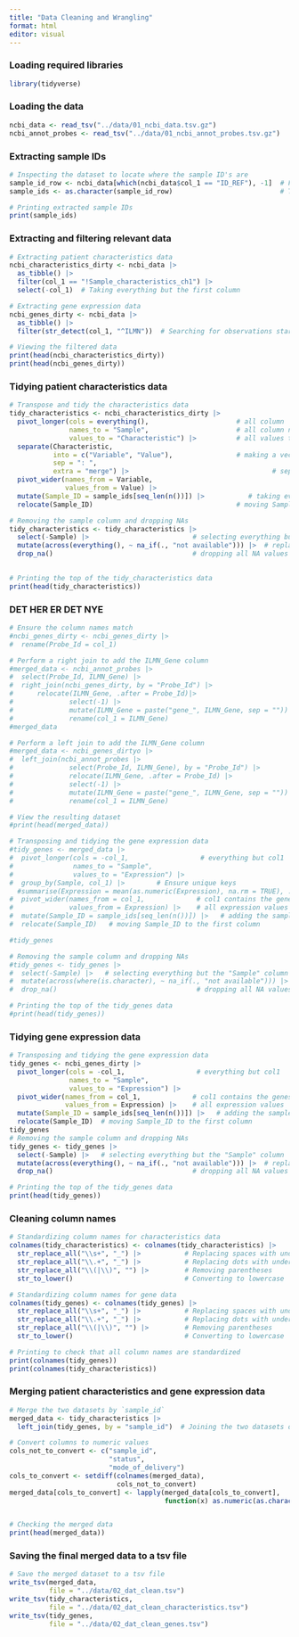 ```yaml
---
title: "Data Cleaning and Wrangling"
format: html
editor: visual
---
```


### Loading required libraries

```r
library(tidyverse)
```

### Loading the data

```r
ncbi_data <- read_tsv("../data/01_ncbi_data.tsv.gz")
ncbi_annot_probes <- read_tsv("../data/01_ncbi_annot_probes.tsv.gz")
```

### Extracting sample IDs

```r
# Inspecting the dataset to locate where the sample ID's are
sample_id_row <- ncbi_data[which(ncbi_data$col_1 == "ID_REF"), -1]  # Finding all places in col1 that is named ID_REF and extracts all values associated with this observation
sample_ids <- as.character(sample_id_row)                           # Transforming sample_ids to characters

# Printing extracted sample IDs
print(sample_ids)
```

### Extracting and filtering relevant data

```r
# Extracting patient characteristics data
ncbi_characteristics_dirty <- ncbi_data |> 
  as_tibble() |> 
  filter(col_1 == "!Sample_characteristics_ch1") |> 
  select(-col_1)  # Taking everything but the first column

# Extracting gene expression data
ncbi_genes_dirty <- ncbi_data |> 
  as_tibble() |> 
  filter(str_detect(col_1, "^ILMN"))  # Searching for observations starting with ILMN in col1

# Viewing the filtered data
print(head(ncbi_characteristics_dirty))
print(head(ncbi_genes_dirty))
```

### Tidying patient characteristics data

```r
# Transpose and tidy the characteristics data
tidy_characteristics <- ncbi_characteristics_dirty |> 
  pivot_longer(cols = everything(),                      # all column
               names_to = "Sample",                      # all column names to sample
               values_to = "Characteristic") |>          # all values to characteristics
  separate(Characteristic, 
           into = c("Variable", "Value"),                # making a vector to split up into variable and value 
           sep = ": ",
           extra = "merge") |>                                    # separating based on 
  pivot_wider(names_from = Variable, 
              values_from = Value) |> 
  mutate(Sample_ID = sample_ids[seq_len(n())]) |>           # taking everything from sample_ids and puts it into the new Sample_ID column 
  relocate(Sample_ID)                                    # moving Sample_ID to the first column

# Removing the sample column and dropping NAs
tidy_characteristics <- tidy_characteristics |> 
  select(-Sample) |>                          # selecting everything but the "Sample" column
  mutate(across(everything(), ~ na_if(., "not available"))) |>  # replace "not available" with NA
  drop_na()                                   # dropping all NA values
  

# Printing the top of the tidy_characteristics data 
print(head(tidy_characteristics))

```

### DET HER ER DET NYE

```r
# Ensure the column names match
#ncbi_genes_dirty <- ncbi_genes_dirty |> 
#  rename(Probe_Id = col_1)

# Perform a right join to add the ILMN_Gene column
#merged_data <- ncbi_annot_probes |> 
#  select(Probe_Id, ILMN_Gene) |> 
#  right_join(ncbi_genes_dirty, by = "Probe_Id") |>
#      relocate(ILMN_Gene, .after = Probe_Id)|> 
#              select(-1) |> 
#              mutate(ILMN_Gene = paste("gene_", ILMN_Gene, sep = "")) |>
#              rename(col_1 = ILMN_Gene)
#merged_data
```

```r
# Perform a left join to add the ILMN_Gene column
#merged_data <- ncbi_genes_dirtyo |> 
#  left_join(ncbi_annot_probes |> 
#              select(Probe_Id, ILMN_Gene), by = "Probe_Id") |> 
#              relocate(ILMN_Gene, .after = Probe_Id) |> 
#              select(-1) |> 
#              mutate(ILMN_Gene = paste("gene_", ILMN_Gene, sep = "")) |> 
#              rename(col_1 = ILMN_Gene)

# View the resulting dataset
#print(head(merged_data))
```

```r
# Transposing and tidying the gene expression data
#tidy_genes <- merged_data |> 
#  pivot_longer(cols = -col_1,                  # everything but col1
#               names_to = "Sample",
#               values_to = "Expression") |> 
#  group_by(Sample, col_1) |>        # Ensure unique keys
  #summarise(Expression = mean(as.numeric(Expression), na.rm = TRUE), .groups = "drop") |> 
#  pivot_wider(names_from = col_1,             # col1 contains the genes
#              values_from = Expression) |>    # all expression values
#  mutate(Sample_ID = sample_ids[seq_len(n())]) |>   # adding the sample_IDs in a new column
#  relocate(Sample_ID)   # moving Sample_ID to the first column

#tidy_genes

# Removing the sample column and dropping NAs
#tidy_genes <- tidy_genes |> 
#  select(-Sample) |>   # selecting everything but the "Sample" column
#  mutate(across(where(is.character), ~ na_if(., "not available"))) |>  # replace "not available" with NA
#  drop_na()                                   # dropping all NA values

# Printing the top of the tidy_genes data 
#print(head(tidy_genes))
```

### Tidying gene expression data

```r
# Transposing and tidying the gene expression data
tidy_genes <- ncbi_genes_dirty |> 
  pivot_longer(cols = -col_1,                  # everything but col1
               names_to = "Sample",
               values_to = "Expression") |> 
  pivot_wider(names_from = col_1,             # col1 contains the genes
              values_from = Expression) |>    # all expression values
  mutate(Sample_ID = sample_ids[seq_len(n())]) |>   # adding the sample_IDs in a new column
  relocate(Sample_ID)  # moving Sample_ID to the first column
tidy_genes
# Removing the sample column and dropping NAs
tidy_genes <- tidy_genes |> 
  select(-Sample) |>   # selecting everything but the "Sample" column
  mutate(across(everything(), ~ na_if(., "not available"))) |>  # replace "not available" with NA
  drop_na()                                   # dropping all NA values

# Printing the top of the tidy_genes data 
print(head(tidy_genes))
```

### Cleaning column names

```r
# Standardizing column names for characteristics data 
colnames(tidy_characteristics) <- colnames(tidy_characteristics) |> 
  str_replace_all("\\s+", "_") |>           # Replacing spaces with underscores
  str_replace_all("\\.+", "_") |>           # Replacing dots with underscores
  str_replace_all("\\(|\\)", "") |>         # Removing parentheses
  str_to_lower()                            # Converting to lowercase

# Standardizing column names for gene data
colnames(tidy_genes) <- colnames(tidy_genes) |> 
  str_replace_all("\\s+", "_") |>           # Replacing spaces with underscores
  str_replace_all("\\.+", "_") |>           # Replacing dots with underscores
  str_replace_all("\\(|\\)", "") |>         # Removing parentheses
  str_to_lower()                            # Converting to lowercase

# Printing to check that all column names are standardized 
print(colnames(tidy_genes))
print(colnames(tidy_characteristics))
```

### Merging patient characteristics and gene expression data

```r
# Merge the two datasets by `sample_id`
merged_data <- tidy_characteristics |> 
  left_join(tidy_genes, by = "sample_id")  # Joining the two datasets on sample_ID

# Convert columns to numeric values
cols_not_to_convert <- c("sample_id", 
                         "status", 
                         "mode_of_delivery")
cols_to_convert <- setdiff(colnames(merged_data), 
                           cols_not_to_convert)
merged_data[cols_to_convert] <- lapply(merged_data[cols_to_convert], 
                                       function(x) as.numeric(as.character(x)))


# Checking the merged data
print(head(merged_data))
```

### Saving the final merged data to a tsv file

```r
# Save the merged dataset to a tsv file
write_tsv(merged_data,
          file = "../data/02_dat_clean.tsv")
write_tsv(tidy_characteristics,
          file = "../data/02_dat_clean_characteristics.tsv")
write_tsv(tidy_genes,
          file = "../data/02_dat_clean_genes.tsv")

```


